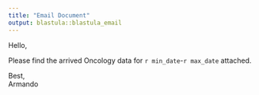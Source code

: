 ```yaml
---
title: "Email Document"
output: blastula::blastula_email
---
```


Hello,

Please find the arrived Oncology data for `r min_date`-`r max_date` attached.

Best,  
Armando
